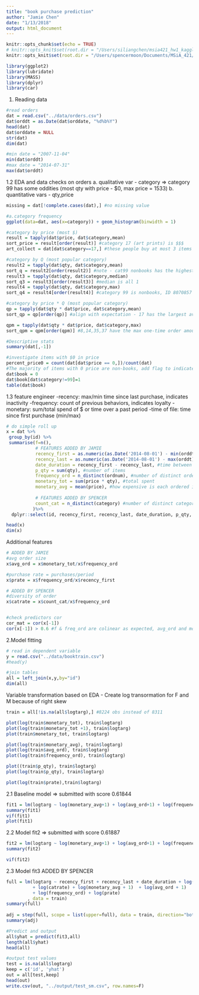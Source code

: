 ```yaml
---
title: "book purchase prediction"
author: "Jamie Chen"
date: "1/13/2018"
output: html_document
---
```


```r
knitr::opts_chunk$set(echo = TRUE)
# knitr::opts_knit$set(root.dir = "/Users/siliangchen/msia421_hw1_kaggle")
knitr::opts_knit$set(root.dir = "/Users/spencermoon/Documents/MSiA_421/msia421_hw1_kagglee")
```

```r
library(ggplot2)
library(lubridate)
library(MASS)
library(dplyr)
library(car)
```

1. Reading data
```r
#read orders
dat = read.csv("../data/orders.csv")
dat$orddt = as.Date(dat$orddate, "%d%b%Y")
head(dat)
dat$orddate = NULL
str(dat)
dim(dat)
```

```r
#min date = "2007-11-04"
min(dat$orddt)
#max date = "2014-07-31"
max(dat$orddt)
```

1.2 EDA and data checks on orders
a. qualitative var - category => category 99 has some oddities (most qty with price - $0, max price = 1533)
b. quantitative vars - qty,price
```r

missing = dat[!complete.cases(dat),] #no missing value

#a.category frequency 
ggplot(data=dat, aes(x=category)) + geom_histogram(binwidth = 1)

#category by price (most $)
result = tapply(dat$price, dat$category,mean)
sort_price = result[order(result)] #category 17 (art prints) is $$$
art_collect = dat[dat$category==17,] #these people buy at most 3 items

#category by Q (most popular category)
result2 = tapply(dat$qty, dat$category,mean)
sort_q = result2[order(result2)] #note - cat99 nonbooks has the highest avg 
result3 = tapply(dat$qty, dat$category,median)
sort_q3 = result3[order(result3)] #median is all 1
result4 = tapply(dat$qty, dat$category,max)
sort_q4 = result4[order(result4)] #category 99 is nonbooks, ID 8070857 has price =0, Q = max.

#category by price * Q (most popular category)
qp = tapply(dat$qty * dat$price, dat$category,mean)
sort_qp = qp[order(qp)] #align with expectation - 17 has the largest avg order size

qpm = tapply(dat$qty * dat$price, dat$category,max)
sort_qpm = qpm[order(qpm)] #8,14,35,37 have the max one-time order amounts, >$140k; makes sense, 37 is learning=> textbooks
```

```r
#Descriptive stats
summary(dat[,-1])

#investigate items with $0 in price
percent_price0 = count(dat[dat$price == 0,])/count(dat)
#The majority of items with 0 price are non-books, add flag to indicate: if category = 99, book = 0
dat$book = 0
dat$book[dat$category!=99]=1 
table(dat$book)
```

1.3 feature engineer
-recency: max/min time since last purchase, indicates inactivity
-frequency: count of previous behaviors, indicates loyalty
-monetary: sum/total spend of $ or time over a past period
-time of file: time since first purchase (min/max) 
```r
# do simple roll up
x = dat %>%
 group_by(id) %>%
 summarise(f=n(),
           # FEATURES ADDED BY JAMIE
           recency_first = as.numeric(as.Date('2014-08-01') - min(orddt)), #time since first purchase - tof
           recency_last = as.numeric(as.Date('2014-08-01') - max(orddt)), #time since last purchase - rec
           date_duration = recency_first - recency_last, #time between 1st and last purchases
           p_qty = sum(qty), #number of items 
           frequency_ord = n_distinct(ordnum), #number of distinct orders, which <= f
           monetary_tot = sum(price * qty), #total spent
           monetary_avg = mean(price), #how expensive is each ordered item
           
           # FEATURES ADDED BY SPENCER
           count_cat = n_distinct(category) #number of distinct categories ordered
          )%>% 
  dplyr::select(id, recency_first, recency_last, date_duration, p_qty, frequency_ord, monetary_tot, monetary_avg, count_cat,f)

head(x)
dim(x)
```
Additional features
```r
# ADDED BY JAMIE
#avg order size
x$avg_ord = x$monetary_tot/x$frequency_ord 

#purchase rate = purchases/period
x$prate = x$frequency_ord/x$recency_first

# ADDED BY SPENCER
#diversity of order
x$catrate = x$count_cat/x$frequency_ord


#check predictors cor
cor_mat = cor(x[-1]) 
cor(x[-1]) > 0.6 #f & freq_ord are colinear as expected, avg_ord and monetary_tot
```
2.Model fitting
```r
# read in dependent variable
y = read.csv("../data/booktrain.csv")
#head(y)

#join tables
all = left_join(x,y,by="id")
dim(all)
```

Variable transformation based on EDA
- Create log transormation for F and M because of right skew
```r
train = all[!is.na(all$logtarg),] #8224 obs instead of 8311

plot(log(train$monetary_tot), train$logtarg)
plot(log(train$monetary_tot +1), train$logtarg)
plot(train$monetary_tot, train$logtarg)

plot(log(train$monetary_avg), train$logtarg)
plot(log(train$avg_ord), train$logtarg)
plot(log(train$frequency_ord), train$logtarg)

plot((train$p_qty), train$logtarg)
plot(log(train$p_qty), train$logtarg)

plot(log(train$prate),train$logtarg)
```
2.1 Baseline model => submitted with score 0.61844
```r
fit1 = lm(logtarg ~ log(monetary_avg+1) + log(avg_ord+1) + log(frequency_ord) + recency_first + recency_last, all)
summary(fit1)
vif(fit1)
plot(fit1)
```
2.2 Model fit2 => submitted with score 0.61887
```r
fit2 = lm(logtarg ~ log(monetary_avg+1) + log(avg_ord+1) + log(frequency_ord) + log(prate) + recency_first + recency_last, all)
summary(fit2)

vif(fit2)
```

2.3 Model fit3 ADDED BY SPENCER
```r
full = lm(logtarg ~ recency_first + recency_last + date_duration + log(p_qty) + log(count_cat)
          + log(catrate) + log(monetary_avg + 1)  + log(avg_ord + 1) 
          + log(frequency_ord) + log(prate)
        , data = train)
summary(full)
          
adj = step(full, scope = list(upper=full), data = train, direction="both")
summary(adj)
```




```r
#Predict and output
all$yhat = predict(fit3,all)
length(all$yhat)
head(all)

#output test values
test = is.na(all$logtarg)
keep = c('id', 'yhat')
out = all[test,keep]
head(out)
write.csv(out, "../output/test_sm.csv", row.names=F)
```
